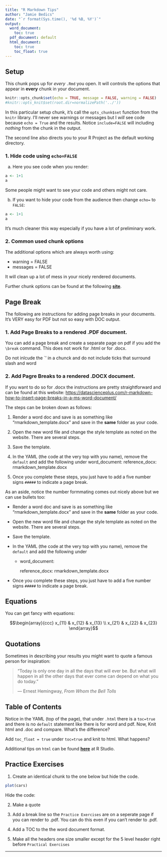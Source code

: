 ```yaml
---
title: "R Markdown Tips"
author: "Jamie Bedics"
date: "`r format(Sys.time(), '%d %B, %Y')`"
output:
  word_document:
    toc: true
  pdf_document: default
  html_document:
    toc: true
    toc_float: true
---
```



## Setup

This chunk pops up for _every_ `.Rmd` you open.  It will controls the options that appear in **every** chunk in your document.

```r
knitr::opts_chunk$set(echo = TRUE, message = FALSE, warning = FALSE)
#knitr::opts_knit$set(root.dir=normalizePath('../'))
```

In this particular setup chunk, it's call the `opts_chunk$set` function from the `knitr` library. I'll never see warnings or messages but I _will_ see code because `echo = True` and the results.  Notice `include=FALSE` will including _nothing_ from the chunk in the output.

The second line also directs you to your R Project as the default working directory.

### 1. Hide code using `echo=FALSE`

a. Here you see code when you render:
```r
a <- 1+1
a
```
Some people might want to see your code and others might not care.


b. If you want to hide your code from the audience then change `echo=` to `FALSE`: 
```r
a <- 1+1
a
```
It's much cleaner this way especially if you have a lot of preliminary work.  


### 2. Common used chunk options

The additional options which are always worth using:

- warning = FALSE
- messages = FALSE


It will clean up a lot of mess in your nicely rendered documents. 


Further chunk options can be found at the following **[site](https://yihui.name/knitr/options)**.

\break

## Page Break

The following are instructions for adding page breaks in your documents.  It's VERY easy for PDF but not so easy with DOC output.

### 1. Add Page Breaks to a rendered .PDF document. 

You can add a page break and create a separate page on pdf if you add the `\break` command.  This does not work for .html or for .docx.

Do not inlcude the `\break' in a chunck and do not include ticks that surround slash and word

### 2. Add Pagre Breaks to a rendered .DOCX document.

If you want to do so for .docx the instructions are pretty straightforward and can be found at this website:
[https://datascienceplus.com/r-markdown-how-to-insert-page-breaks-in-a-ms-word-document/](https://datascienceplus.com/r-markdown-how-to-insert-page-breaks-in-a-ms-word-document/)

The steps can be broken down as follows:

1. Render a word doc and save is as something like "rmarkdown_template.docx" and save in the **same** folder as your code.

2. Open the new word file and change the style template as noted on the website.  There are several steps.

3. Save the template.

4. In the YAML  (the code at the very top with you name), remove the `default` and add the following under word_document: 
  reference_docx: rmarkdown_template.docx

5. Once you complete these steps, you just have to add a five number signs `#####` to indicate a page break.

As an aside, notice the number formmating comes out nicely above but we can use bullets too:

- Render a word doc and save is as something like "rmarkdown_template.docx" and save in the **same** folder as your code.

- Open the new word file and change the style template as noted on the website.  There are several steps.

- Save the template.

- In the YAML  (the code at the very top with you name), remove the `default` and add the following under     
    - word_document: 
        
        reference_docx: rmarkdown_template.docx

- Once you complete these steps, you just have to add a five number signs `#####` to indicate a page break.

\break

## Equations

You can get fancy with equations:

$$\begin{array}{ccc}
x_{11} & x_{12} & x_{13} \\
x_{21} & x_{22} & x_{23}
\end{array}$$

\break

## Quotations

Sometimes in describing your results you might want to quote a famous person for inspiration:

> "Today is only one day in all the days that will ever be. But what will happen in all the other days that ever come can depend on what you do today."
>
> --- Ernest Hemingway, _From Whom the Bell Tolls_

\break

## Table of Contents

Notice in the YAML (top of the page), that under `.html` there is a `toc=true` and there is no `default` statement like there is for word and pdf.  Now, Knit html and .doc and compare. What's the difference?

Add `toc_float = true` under `toc=true` and knit to html.  What happens?  

Additional tips on `html` can be found **[here](https://rmarkdown.rstudio.com/html_document_format)** at R Studio.

#####

\break

## Practice Exercises

1. Create an identical chunk to the one below but hide the code.
```r
plot(cars)
```

Hide the code:


2. Make a quote

3. Add a break line so the `Practice Exercises` are on a seperate page if you can render to .pdf. You can do this even if you can't render to .pdf.

4. Add a TOC to the the word document format.

5. Make all the headers one size smaller except for the 5 level header right before `Practical Exercises`



*****



